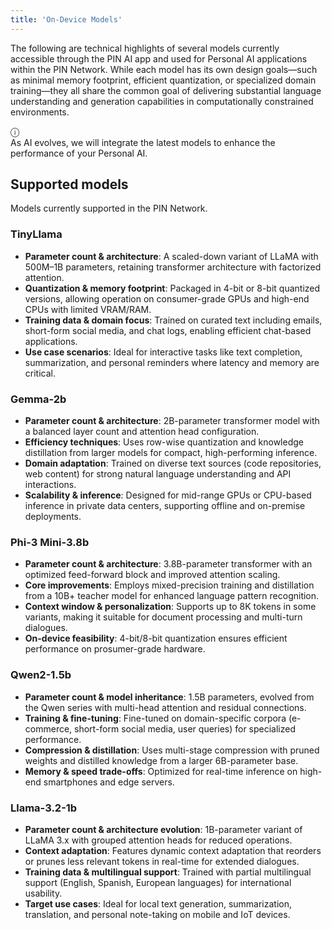 ```yaml
---
title: 'On-Device Models'
---
```


The following are technical highlights of several models currently accessible through the PIN AI app and used for Personal AI applications within the PIN Network. While each model has its own design goals—such as minimal memory footprint, efficient quantization, or specialized domain training—they all share the common goal of delivering substantial language understanding and generation capabilities in computationally constrained environments.

<div class="my-4 px-5 py-4 overflow-hidden rounded-2xl flex gap-3 border border-sky-500/20 bg-sky-50/50 dark:border-sky-500/30 dark:bg-sky-500/10">
    <div class="font-bold text-2xl mr-2 text-sky-500 dark:text-white">ⓘ</div>
    <div class="dark:text-gray-300">As AI evolves, we will integrate the latest models to enhance the performance of your Personal AI.</div>
</div>

## Supported models
Models currently supported in the PIN Network.

### TinyLlama
- **Parameter count & architecture**: A scaled-down variant of LLaMA with 500M–1B parameters, retaining transformer architecture with factorized attention.
- **Quantization & memory footprint**: Packaged in 4-bit or 8-bit quantized versions, allowing operation on consumer-grade GPUs and high-end CPUs with limited VRAM/RAM.
- **Training data & domain focus**: Trained on curated text including emails, short-form social media, and chat logs, enabling efficient chat-based applications.
- **Use case scenarios**: Ideal for interactive tasks like text completion, summarization, and personal reminders where latency and memory are critical.

### Gemma-2b
- **Parameter count & architecture**: 2B-parameter transformer model with a balanced layer count and attention head configuration.
- **Efficiency techniques**: Uses row-wise quantization and knowledge distillation from larger models for compact, high-performing inference.
- **Domain adaptation**: Trained on diverse text sources (code repositories, web content) for strong natural language understanding and API interactions.
- **Scalability & inference**: Designed for mid-range GPUs or CPU-based inference in private data centers, supporting offline and on-premise deployments.

### Phi-3 Mini-3.8b
- **Parameter count & architecture**: 3.8B-parameter transformer with an optimized feed-forward block and improved attention scaling.
- **Core improvements**: Employs mixed-precision training and distillation from a 10B+ teacher model for enhanced language pattern recognition.
- **Context window & personalization**: Supports up to 8K tokens in some variants, making it suitable for document processing and multi-turn dialogues.
- **On-device feasibility**: 4-bit/8-bit quantization ensures efficient performance on prosumer-grade hardware.

### Qwen2-1.5b
- **Parameter count & model inheritance**: 1.5B parameters, evolved from the Qwen series with multi-head attention and residual connections.
- **Training & fine-tuning**: Fine-tuned on domain-specific corpora (e-commerce, short-form social media, user queries) for specialized performance.
- **Compression & distillation**: Uses multi-stage compression with pruned weights and distilled knowledge from a larger 6B-parameter base.
- **Memory & speed trade-offs**: Optimized for real-time inference on high-end smartphones and edge servers.

### Llama-3.2-1b
- **Parameter count & architecture evolution**: 1B-parameter variant of LLaMA 3.x with grouped attention heads for reduced operations.
- **Context adaptation**: Features dynamic context adaptation that reorders or prunes less relevant tokens in real-time for extended dialogues.
- **Training data & multilingual support**: Trained with partial multilingual support (English, Spanish, European languages) for international usability.
- **Target use cases**: Ideal for local text generation, summarization, translation, and personal note-taking on mobile and IoT devices.